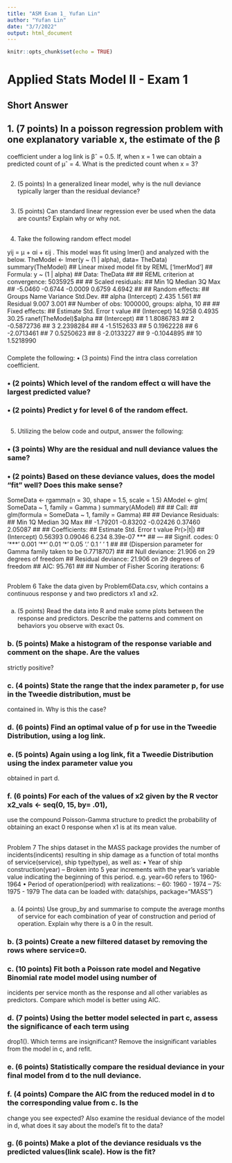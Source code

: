 ```yaml
---
title: "ASM Exam 1_ Yufan Lin"
author: "Yufan Lin"
date: "3/7/2022"
output: html_document
---
```


```r
knitr::opts_chunk$set(echo = TRUE)
```

# Applied Stats Model II - Exam 1

## Short Answer

## 1. (7 points) In a poisson regression problem with one explanatory variable x, the estimate of the β
coefficient under a log link is βˆ = 0.5. If, when x = 1 we can obtain a predicted count of µˆ = 4.
What is the predicted count when x = 3?

## 
2. (5 points) In a generalized linear model, why is the null deviance typically larger than the residual
deviance?

## 
3. (5 points) Can standard linear regression ever be used when the data are counts? Explain why or
why not.

## 
4. Take the following random effect model

yij = µ + αi + εij .
This model was fit using lmer() and analyzed with the below.
TheModel \<- lmer(y \~ (1 \| alpha), data= TheData)
summary(TheModel)
#\# Linear mixed model fit by REML \['lmerMod'\]
#\# Formula: y \~ (1 \| alpha)
#\# Data: TheData
##
#\# REML criterion at convergence: 5035925
##
#\# Scaled residuals:
#\# Min 1Q Median 3Q Max
#\# -5.0460 -0.6744 -0.0009 0.6759 4.6942
##
#\# Random effects:
#\# Groups Name Variance Std.Dev.
#\# alpha (Intercept) 2.435 1.561
#\# Residual 9.007 3.001
#\# Number of obs: 1000000, groups: alpha, 10
##
#\# Fixed effects:
#\# Estimate Std. Error t value
#\# (Intercept) 14.9258 0.4935 30.25
ranef(TheModel)\$alpha
#\# (Intercept)
#\# 1 1.8086783
#\# 2 -0.5872736
#\# 3 2.2398284
#\# 4 -1.5152633
#\# 5 0.1962228
#\# 6 -2.0713461
#\# 7 0.5250623
#\# 8 -2.0133227
#\# 9 -0.1044895
#\# 10 1.5218990

### 
Complete the following:
• (3 points) Find the intra class correlation coefficient.

### • (2 points) Which level of the random effect α will have the largest predicted value?

### • (2 points) Predict y for level 6 of the random effect.

## 

5. Utilizing the below code and output, answer the following:

### • (3 points) Why are the residual and null deviance values the same?

### • (2 points) Based on these deviance values, does the model "fit" well? Does this make sense?

SomeData \<- rgamma(n = 30, shape = 1.5, scale = 1.5)
AModel \<- glm( SomeData \~ 1, family = Gamma )
summary(AModel)
##
#\# Call:
#\# glm(formula = SomeData \~ 1, family = Gamma)
##
#\# Deviance Residuals:
#\# Min 1Q Median 3Q Max
#\# -1.79201 -0.83202 -0.02426 0.37460 2.05087
##
#\# Coefficients:
#\# Estimate Std. Error t value Pr(>\|t\|)
#\# (Intercept) 0.56393 0.09046 6.234 8.39e-07 \*\*\*
#\# ---
#\# Signif. codes: 0 '\*\*\*' 0.001 '\*\*' 0.01 '\*' 0.05 '.' 0.1 ' ' 1
##
#\# (Dispersion parameter for Gamma family taken to be 0.7718707)
##
#\# Null deviance: 21.906 on 29 degrees of freedom
#\# Residual deviance: 21.906 on 29 degrees of freedom
#\# AIC: 95.761
##
#\# Number of Fisher Scoring iterations: 6

## 
Problem 6
Take the data given by Problem6Data.csv, which contains a continuous response y and two predictors
x1 and x2.

### 
a. (5 points) Read the data into R and make some plots between the response and predictors. Describe
the patterns and comment on behaviors you observe with exact 0s.

### b. (5 points) Make a histogram of the response variable and comment on the shape. Are the values
strictly positive?

### c. (4 points) State the range that the index parameter p, for use in the Tweedie distribution, must be
contained in. Why is this the case?

### d. (6 points) Find an optimal value of p for use in the Tweedie Distribution, using a log link.

### e. (5 points) Again using a log link, fit a Tweedie Distribution using the index parameter value you
obtained in part d.

### f. (6 points) For each of the values of x2 given by the R vector x2_vals \<- seq(0, 15, by= .01),
use the compound Poisson-Gamma structure to predict the probability of obtaining an exact 0
response when x1 is at its mean value.

## 

Problem 7
The ships dataset in the MASS package provides the number of incidents(indicents) resulting in ship
damage as a function of total months of service(service), ship type(type), as well as:
• Year of ship construction(year)
-- Broken into 5 year increments with the year's variable value indicating the beginning of this
period. e.g. year=60 refers to 1960-1964
• Period of operation(period) with realizations:
-- 60: 1960 - 1974
-- 75: 1975 - 1979
The data can be loaded with:
data(ships, package="MASS")

### 
a. (4 points) Use group_by and summarise to compute the average months of service for each
combination of year of construction and period of operation. Explain why there is a 0 in the result.

### b. (3 points) Create a new filtered dataset by removing the rows where service=0.

### c. (10 points) Fit both a Poisson rate model and Negative Binomial rate model model using number of
incidents per service month as the response and all other variables as predictors. Compare which
model is better using AIC.

### d. (7 points) Using the better model selected in part c, assess the significance of each term using
drop1(). Which terms are insignificant? Remove the insignificant variables from the model in c,
and refit.

### e. (6 points) Statistically compare the residual deviance in your final model from d to the null deviance.

### f. (4 points) Compare the AIC from the reduced model in d to the corresponding value from c. Is the
change you see expected? Also examine the residual deviance of the model in d, what does it say
about the model's fit to the data?

### g. (6 points) Make a plot of the deviance residuals vs the predicted values(link scale). How is the fit?
